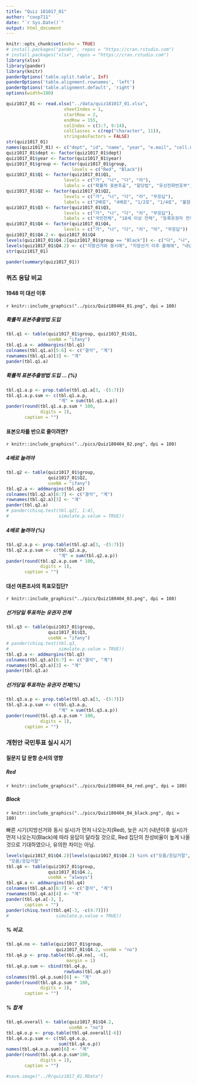 ```yaml
---
title: "Quiz 181017_01"
author: "coop711"
date: "`r Sys.Date()`"
output: html_document
---
```


```r
knitr::opts_chunk$set(echo = TRUE)
# install.packages("pander", repos = "https://cran.rstudio.com")
# install.packages("xlsx", repos = "https://cran.rstudio.com")
library(xlsx)
library(pander)
library(knitr)
panderOptions('table.split.table', Inf)
panderOptions('table.alignment.rownames', 'left')
panderOptions('table.alignment.default', 'right')
options(width=180)
```

```r
quiz1017_01 <- read.xlsx("../data/quiz181017_01.xlsx", 
                      sheetIndex = 1, 
                      startRow = 2, 
                      endRow = 155, 
                      colIndex = c(3:7, 9:14), 
                      colClasses = c(rep("character", 11)),
                      stringsAsFactors = FALSE)
str(quiz1017_01)
names(quiz1017_01) <- c("dept", "id", "name", "year", "e.mail", "cell.no", "Q1", "Q2", "Q3", "Q4", "group")
quiz1017_01$dept <- factor(quiz1017_01$dept)
quiz1017_01$year <- factor(quiz1017_01$year)
quiz1017_01$group <- factor(quiz1017_01$group, 
                         levels = c("Red", "Black"))
quiz1017_01$Q1 <- factor(quiz1017_01$Q1, 
                      levels = c("가", "나", "다", "라"), 
                      labels = c("확률적 표본추출", "할당법", "유선전화번호부", "RDD도입"))
quiz1017_01$Q2 <- factor(quiz1017_01$Q2, 
                      levels = c("가", "나", "다", "라", "무응답"), 
                      labels = c("2배로", "4배로", "1/2로", "1/4로", "불참"))
quiz1017_01$Q3 <- factor(quiz1017_01$Q3, 
                      levels = c("가", "나", "다", "라", "무응답"), 
                      labels = c("국민전체", "18세 이상 전체", "등록유권자 전체", "선거 당일 투표 유권자 전체", "불참"))
quiz1017_01$Q4 <- factor(quiz1017_01$Q4, 
                      levels = c("가", "나", "다", "라", "마", "무응답"))
quiz1017_01$Q4.2 <- quiz1017_01$Q4
levels(quiz1017_01$Q4.2[quiz1017_01$group == "Black"]) <- c("다", "나", "가", "라", "마", "무응답")
levels(quiz1017_01$Q4.2) <- c("지방선거와 동시에", "지방선거 이후 올해에", "내년이후", "기타", "모름/응답거절", "불참")
str(quiz1017_01)
```

```r
pander(summary(quiz1017_01))
```

### 퀴즈 응답 비교

#### 1948 미 대선 이후

`r knitr::include_graphics("../pics/Quiz180404_01.png", dpi = 180)`

##### 확률적 표본추출방법 도입

```r
tbl.q1 <- table(quiz1017_01$group, quiz1017_01$Q1, 
                useNA = "ifany")
tbl.q1.a <- addmargins(tbl.q1)
colnames(tbl.q1.a)[5:6] <- c("결석", "계")
rownames(tbl.q1.a)[3] <- "계"
pander(tbl.q1.a)
```

##### 확률적 표본추출방법 도입 ... (%)

```r
tbl.q1.a.p <- prop.table(tbl.q1.a[3, -(5:7)])
tbl.q1.a.p.sum <- c(tbl.q1.a.p, 
                    "계" = sum(tbl.q1.a.p))
pander(round(tbl.q1.a.p.sum * 100, 
             digits = 1), 
       caption = "")
```

#### 표본오차를 반으로 줄이려면?

`r knitr::include_graphics("../pics/Quiz180404_02.png", dpi = 180)`

##### 4배로 늘려야

```r
tbl.q2 <- table(quiz1017_01$group, 
                quiz1017_01$Q2, 
                useNA = "ifany")
tbl.q2.a <- addmargins(tbl.q2)
colnames(tbl.q2.a)[6:7] <- c("결석", "계")
rownames(tbl.q2.a)[3] <- "계"
pander(tbl.q2.a)
# pander(chisq.test(tbl.q2[, 1:4], 
#                   simulate.p.value = TRUE))
```

##### 4배로 눌려야 (%)

```r
tbl.q2.a.p <- prop.table(tbl.q2.a[3, -(5:7)])
tbl.q2.a.p.sum <- c(tbl.q2.a.p, 
                    "계" = sum(tbl.q2.a.p))
pander(round(tbl.q2.a.p.sum * 100,
             digits = 1), 
       caption = "")
```

#### 대선 여론조사의 목표모집단?

`r knitr::include_graphics("../pics/Quiz180404_03.png", dpi = 180)`

##### 선거당일 투표하는 유권자 전체

```r
tbl.q3 <- table(quiz1017_01$group, 
                quiz1017_01$Q3, 
                useNA = "ifany")
# pander(chisq.test(tbl.q3,
#                   simulate.p.value = TRUE))
tbl.q3.a <- addmargins(tbl.q3)
colnames(tbl.q3.a)[6:7] <- c("결석", "계")
rownames(tbl.q3.a)[3] <- "계"
pander(tbl.q3.a)
```

##### 선거당일 투표하는 유권자 전체(%)

```r
tbl.q3.a.p <- prop.table(tbl.q3.a[3, -(5:7)])
tbl.q3.a.p.sum <- c(tbl.q3.a.p, 
                    "계" = sum(tbl.q3.a.p))
pander(round(tbl.q3.a.p.sum * 100, 
             digits = 1), 
       caption = "")
```

### 개헌안 국민투표 실시 시기

#### 질문지 답 문항 순서의 영향

##### Red 

`r knitr::include_graphics("../pics/Quiz180404_04_red.png", dpi = 180)`

##### Black

`r knitr::include_graphics("../pics/Quiz180404_04_black.png", dpi = 180)`

빠른 시기(지방선거와 동시 실시)가 먼저 나오는지(Red), 늦은 시기 (내년이후 실시)가 먼저 나오는지(Black)에 따라 응답이 달라질 것으로, Red 집단의 찬성비율이 높게 나올 것으로 기대하였으나, 유의한 차이는 아님. 

```r
levels(quiz1017_01$Q4.2)[levels(quiz1017_01$Q4.2) %in% c("모름/응답거절", "불참")] <- 
 "모름/응답거절"
tbl.q4 <- table(quiz1017_01$group, 
                quiz1017_01$Q4.2, 
                useNA = "always")
tbl.q4.a <- addmargins(tbl.q4)
colnames(tbl.q4.a)[6:7] <- c("결석", "계")
rownames(tbl.q4.a)[4] <- "계"
pander(tbl.q4.a[-3, ],
       caption = "")
pander(chisq.test(tbl.q4[-3, -c(4:7)]))
#                  simulate.p.value = TRUE))
```

##### % 비교.  

```r
tbl.q4.no <- table(quiz1017_01$group, 
                   quiz1017_01$Q4.2, useNA = "no")
tbl.q4.p <- prop.table(tbl.q4.no[, -6], 
                       margin = 1)
tbl.q4.p.sum <- cbind(tbl.q4.p, 
                      rowSums(tbl.q4.p))
colnames(tbl.q4.p.sum)[6] <- "계"
pander(round(tbl.q4.p.sum * 100, 
             digits = 1), 
       caption = "")
```

##### % 합계

```r
tbl.q4.overall <- table(quiz1017_01$Q4.2, 
                        useNA = "no")
tbl.q4.o.p <- prop.table(tbl.q4.overall[-6])
tbl.q4.o.p.sum <- c(tbl.q4.o.p, 
                    sum(tbl.q4.o.p))
names(tbl.q4.o.p.sum)[6] <- "계"
pander(round(tbl.q4.o.p.sum*100, 
             digits = 1), 
       caption = "")
```

```r
#save.image("../R/quiz1017_01.RData")
```